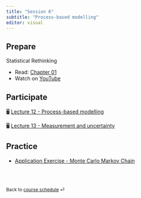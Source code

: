 ---
title: "Session 6"
subtitle: "Process-based modelling"
editor: visual
---

## Prepare

Statistical Rethinking 

- Read: [Chapter 01](https://xcelab.net/rmpubs/sr2/statisticalrethinking2_chapters1and2.pdf) 
- Watch on [YouTube](https://youtu.be/mt9WKbQJrI4?list=PLDcUM9US4XdPz-KxHM4XHt7uUVGWWVSus)

## Participate

🖥️ [Lecture 12 - Process-based modelling](/slides/lec-12.html)

🖥️ [Lecture 13 - Measurement and uncertainty](/slides/lec-13.html)

## Practice

-   [Application Exercise - Monte Carlo Markov Chain](/ae/ae-2-mcmc.html)

<br><br>

::: {style="font-size: 0.875em;"}
Back to [course schedule](/ "Course schedule") ⏎
:::
